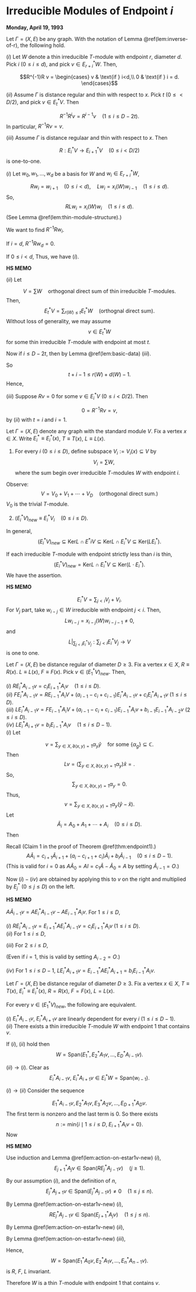 # Irreducible Modules of Endpoint $i$ {#lec32}
**Monday, April 19, 1993** 

:::{.lemma #action-of-r}
Let $\Gamma = (X, E)$ be any graph. With the notation of Lemma \@ref(lem:inverse-of-r), the following hold.

| $(i)$ Let $W$ denote a thin irreducible $T$-module with endpoint $r$, diameter $d$. Pick $i$ $(0\leq i\leq d)$, and pick $v\in E^*_{r+i}W$. Then,
$$R^{-1}R v = \begin{cases} v & \text{if } i<d,\\
0 & \text{if } i = d.
\end{cases}$$

| $(ii)$ Assume $\Gamma$ is distance regular and thin with respect to $x$. Pick $t$ $(0\leq < D/2)$, and pick $v\in E^*_tV$. Then
$$R^{-1}R^iv = R^{i-1}v\quad (1\leq i\leq D-2t).$$
In particular, $R^{-1}R v = v$.

| $(iii)$ Assume $\Gamma$ is distance regulaar and thin with respect to $x$. Then
$$R: E^*_iV \to E^*_{i+1}V \quad (0\leq i< D/2)$$
is one-to-one.
:::


:::{.proof}
| $(i)$ Let $w_0, w_1, \ldots, w_d$ be a basis for $W$ and $w_i\in E^*_{r+i}W$, 
$$Rw_i = w_{i+1} \quad (0\leq i< d), \quad Lw_i = x_i(W)w_{i-1}\quad (1\leq i\leq d).$$
So, 
$$RLw_i = x_i(W)w_i \quad (1\leq i\leq d).$$
(See Lemma \@ref(lem:thin-module-structure).)

We want to find $R^{-1}Rw_i$.

If $i=d$, $R^{-1}Rw_d = 0$.

If $0\leq i<d$,
\begin{align}
R^{-1}Rw_i & = R^{-1}w_{i+1}\\
& = x_{i+1}(W)^{-1}R^{-1}RLw_{i+1}\\
& = x_{i+1}(W)^{-1}Lw_{i+1}\\
& = x_{i+1}(W)^{-1}x_{i+1}(W)w_i\\
& = w_i.
\end{align}
Thus, we have $(i)$.

:::{.hs}
**HS MEMO**

\begin{align}
RLw_i & = Rx_i(W)w_{i-1} = x_i(W)w_i,
LRw_i & = Lw_{i+1} = x_{i+1}(W)w_i\\
[L,R]w_i & = (x_{i+1}(W)-x_i(W))w_i, \quad (0\leq i\leq d),\\
& \qquad x_0(W) = 0, \quad x_{d+1}(W) = 0, \\
[L,R]|_W & = \sum_{i=0}^d(x_{i+1}-x_i(W))E^*_{r+i}|W.
\end{align}
:::

| $(ii)$ Let 
$$V = \sum W \quad \text{orthogonal direct sum of thin irreducible $T$-modules.}$$
Then, 
$$E^*_tV = \sum_{r(W)\leq t}E^*_tW\quad (\text{orthognal direct sum}).$$
Without loss of generality, we may assume 
$$v\in E^*_t W$$
for some thin irreducible $T$-module with endpoint at most $t$.

Now if $i\leq D-2t$, then
\begin{align}
t+i & \leq D-t \\
& \leq D-r(W)\\
& \leq r(W) + d(W) \quad (D\leq 2r+d),
\end{align}
by Lemma \@ref(lem:basic-data) $(iii)$.


So 
$$t+i-1\leq r(W) + d(W) -1.$$
Hence,
\begin{align}
R^{-1}R^iv & = R^{-1}R(R^{i-1}v) \quad (R^{i-1}v\in E^*_{t+i-1}W)\\
& = R^{i-1}v \quad \text{by $(i)$.}
\end{align}


| $(iii)$ Suppose $Rv = 0$ for some $v\in E^*_iV$ $(0\leq i< D/2)$. Then
$$0 = R^{-1}Rv = v,$$
by $(ii)$ with $t = i$ and $i=1$.
:::

:::{.definition #vix}
Let $\Gamma = (X, E)$ denote any graph with the standard module $V$. Fix a vertex $x\in X$. Write $E^*_i \equiv E^*_i(x)$, $T \equiv T(x)$, $L\equiv L(x)$.

1. For every $i$ $(0\leq i\leq D)$, define subspace $V_i := V_i(x) \subseteq V$ by
$$V_i = \sum W,$$
where the sum begin over irreducible $T$-modules $W$ with endpoint $i$.

Observe:
$$V = V_0 + V_1 + \cdots + V_D \quad (\text{orthogonal direct sum.})$$
$V_0$ is the trivial $T$-module. 

2. $(E^*_iV)_{new} \equiv E^*_iV_i \quad (0\leq i\leq D).$

In general, 
$$(E^*_iV)_{new} \subseteq \mathrm{Ker}L \cap E^*iV \subseteq \mathrm{Ker}L \cap E^*_iV \subseteq \mathrm{Ker}(LE^*_i).$$

If each irreducible $T$-module with endpoint strictly less than $i$ is thin,
$$(E^*_iV)_{new} = \mathrm{Ker}L \cap E^*_iV \subseteq \mathrm{Ker}(L\cdot E^*_i).$$
We have the assertion.
:::

:::{.hs}
**HS MEMO**

$$E^*_iV = \sum_{j<i} V_j + V_i.$$
For $V_j$ part, take $w_{i-j}\in W$ irreducible with endpoint $j<i$. Then,
$$Lw_{i-j} = x_{i-j}(W)w_{i-j-1}\neq 0,$$
and 
$$L|_{\sum_{j<i}E^*_iV_j}: \sum_{j<i}E^*_iV_j \to V$$
is one to one.
:::

:::{.lemma #action-on-estar1v-new}
Let $\Gamma = (X, E)$ be distance regular of diameter $D\geq 3$. Fix a vertex $x\in X$, $R\equiv R(x)$. $L\equiv L(x)$, $F \equiv F(x)$. Pick $v\in (E^*_1V)_{new}$. Then,

| $(i)$ $RE^*_iA_{i-1}v = c_iE^*_{i+1}A_iv\quad (1\leq i\leq D)$.

| $(ii)$ $FE^*_iA_{i-1}v = RE^*_{i-1}A_iV + (a_{i-1}-c_i+c_{i-1})E^*_iA_{i-1}v + c_{i}E^*_{i}A_{i+1}v$ $(1\leq i\leq D)$.

| $(iii)$ $LE^*_iA_{i-1}v = FE^*_{i-1}A_iV + (a_{i-1}-c_i+c_{i-1})E^*_{i-1}A_{i}v + b_{i-1}E^*_{i-1}A_{i-2}v$ $(2\leq i\leq D)$.

| $(iv)$ $LE^*_iA_{i+1}v = b_iE^*_{i-1}A_iv \quad (1\leq i\leq D-1)$.
:::

:::{.proof}
| $(i)$ Let
$$v = \sum_{y\in X, \partial(x,y)=1}\alpha_y \hat{y} \quad \text{for some }\{\alpha_g\}\subseteq \mathbb{C}.$$
Then 
$$Lv = \left(\sum_{y\in X, \partial(x,y)=1}\alpha_y\right)\hat{x} = .$$
So,
$$\sum_{y\in X, \partial(x,y)=1}\alpha_y = 0.$$
Thus,
$$v = \sum_{y\in X, \partial(x,y)=1}\alpha_y(\hat{y}-\hat{x}).$$
Let 
$$\tilde{A}_i = A_0 + A_1 + \cdots + A_i \quad (0\leq i\leq D).$$
Then
\begin{align}
\tilde{A}_iv & = \sum_{y\in X, \partial(x,y)=1}\alpha_y \tilde{A}_i(\hat{y}-\hat{x})\\
& = \sum_{y\in X, \partial(x,y)=1}\alpha_y\left(\sum_{z\in X, \partial(y,z)=i, \partial(x,z)=i+1}\hat{z}-\sum_{z'\in X, \partial(y,z')=i+1, \partial(x,z')=i}\hat{z}'\right)\\
& = \sum_{y\in X, \partial(x,y)=1}\alpha_y(E^*_{i+1}A_i\hat{y}- E^*_iA_{i+1}\hat{y})\\
& = E^*_{i+1}A_iv - E^*_{i+1}A_{i+1}v.
\end{align}

Recall (Claim 1 in the proof of Theorem \@ref(thm:endpoint1).)
$$A\tilde{A}_i = c_{i+1}\tilde{A}_{i+1}+ (a_i-c_{i+1}+c_i)\tilde{A}_i + b_i\tilde{A}_{i-1}\quad (0\leq i\leq D-1).$$
(This is valid for $i=0$ as $A\tilde{A}_0 = AI = c_1\tilde{A}- \tilde{A}_0 = A$ by setting $\tilde{A}_{i-1} = O$.)

Now $(i)-(iv)$ are obtained by applying this to $v$ on the right and multiplied by $E^*_j$ $(0\leq j\leq D)$ on the left.
:::

:::{.hs}
**HS MEMO**

$A\tilde{A}_{i-1}v = AE^*_iA_{i-1}v - AE^*_{i-1}A_iv$. For $1\leq i\leq D$,
\begin{align}
& (c_i\tilde{A}_i + (a_{i-1}-c_i+c_{i-1})\tilde{A}_{i-1}+b_{i-1}\tilde{A}_{i-2})v\\
& \quad = c_i E^*_{i+1}A_iv - c_iE^*_iA_{i+1}v\\
& \qquad + (a_{i-1}-c_i+c_{i-1})E^*_iA_{i-1}v - (a_{i-1}-c_i+c_{i-1})E^*_{i-1}A_iv\\
& \qquad + b_{i-1}E^*_{i-1}A_{i-2}v - b_{i-1}E^*_{i-2}A_{i-1}v.
\end{align}

| $(i)$ $RE^*_iA_{i-1}v = E^*_{i+1}AE^*_iA_{i-1}v = c_iE^*_{i+1}A_iv$ $(1\leq i\leq D)$.

| $(ii)$ For $1\leq i\leq D$,
\begin{align}
FE^*_iA_{i-1}v & = E^*_{i}AE^*_iA_{i-1}v\\
& = RE^*_{i-1}A_iv - c_iE^*_iA_{i+1}v + (a_{i-1}-c_i+c_{i-1})E^*_iA_{i-1}v.
\end{align}

| $(iii)$ For $2\leq i\leq D$,
\begin{align}
LE^*_iA_{i-1}v & = E^*_{i-1}AE^*_{i}A_{i-1}v\\
& = FE^*_{i-1}A_iv - (a_{i-1}-c_i+c_{i-1})E^*_{i-1}A_i v + b_{i-1}E^*_{i-1}A_{i-2}v.
\end{align}
(Even if $i=1$, this is valid by setting $A_{i-2}=O$.)

| $(iv)$ For $1\leq i\leq D-1$, $LE^*_iA_{i+1}v = E^*_{i-1}AE^*_i A_{i+1} = b_iE^*_{i-1}A_iv$.
:::

:::{.lemma #generator-endpoint1-mod}
Let $\Gamma = (X, E)$ be distance regular of diameter $D\geq 3$. Fix a vertex $x\in X$, $T\equiv T(x)$, $E^*_i\equiv E^*_i(x)$, $R = R(x)$, $F = F(x)$, $L = L(x)$.

For every $v\in (E^*_1V)_{new}$, the following are equivalent.

| $(i)$ $E^*_iA_{i-1}v$, $E^*_{i}A_{i+1}v$ are linearly dependent for every $i$ $(1\leq i\leq D-1)$.

| $(ii)$ There exists a thin irreducible $T$-module $W$ with endpoint $1$ that contains $v$.

If $(i)$, $(ii)$ hold then 
$$W = \mathrm{Span}(E^*_1, E^*_2A_1v, \ldots, E^*_DA_{i-1}v).$$
:::


:::{.proof}
$(ii)\to(i)$. Clear as 
$$E^*_iA_{i-1}v, \; E^*_iA_{i+1}v \in E^*_iW = \mathrm{Span}(w_{i-1}).$$

| $(i)\to(ii)$ Consider the sequence
$$E^*_1A_{i-1}v, E^*_2A_1v, E^*_3A_2v, \ldots, E^*_{D+1}A_Dv.$$
The first term is nonzero and the last term is $0$. 
So there exists
$$n := \mathrm{min}\{i\mid 1\leq i\leq D, \; E^*_{i+1}A_iv = 0\}.$$
Now 
\begin{equation}
E^*_{j+1}A_jv = 0 \quad (n\leq j\leq D). (\#eq:n)
\end{equation}

:::{.hs}
**HS MEMO**

Use induction and Lemma \@ref(lem:action-on-estar1v-new) $(i)$, 
$$E^*_{j+1}A_jv \in \mathrm{Span}(RE^*_jA_{j-1}v) \quad (j\geq 1).$$
:::

By our assumption $(i)$, and the definition of $n$,
$$E^*_jA_{j+1}v \in \mathrm{Span}(E^*_jA_{j-1}v)\neq 0 \quad (1\leq j\leq n).$$

By Lemma \@ref(lem:action-on-estar1v-new) $(i)$,
$$RE^*_jA_{j-1}v \in \mathrm{Span}(E^*_{j+1}A_jv) \quad (1\leq j\leq n).$$

By Lemma \@ref(lem:action-on-estar1v-new) $(ii)$,
\begin{align}
FE^*_jA_{j-1}v & \in \mathrm{Span}(RE^*_{j-1}A_jv, E^*_jA_{j-1}v, E^*_jA_{j+1}v)\\
& \subseteq \mathrm{Span}(RE^*_{j-1}A_{j-2}v, E^*_jA_{j-1}v)\\
& \mathrm{Span}(E^*_{j-1}A_{j-1}v) \quad (1\leq j\leq n).
\end{align}

By Lemma \@ref(lem:action-on-estar1v-new) $(iii)$,
\begin{align}
FE^*_jA_{j-1}v & \in \mathrm{Span}(FE^*_{j-1}A_j v, E^*_{j-1}A_{j}v, E^*_{j-1}A_{j-2}v)\\
& \subseteq \mathrm{Span}(FE^*_{j-1}A_{j-2}v, E^*_{j-1}A_{j-2}v)\\
& \mathrm{Span}(E^*_{j-1}A_{j-2}v) \quad (2\leq j\leq n).
\end{align}

Hence, 
$$W = \mathrm{Span}(E^*_1A_0v, E^*_2A_1v, \ldots, E^*_nA_{n-1}v).$$
is $R$, $F$, $L$ invariant. 

Therefore $W$ is a thin $T$-module with endpoint $1$ that contains $v$.
:::

